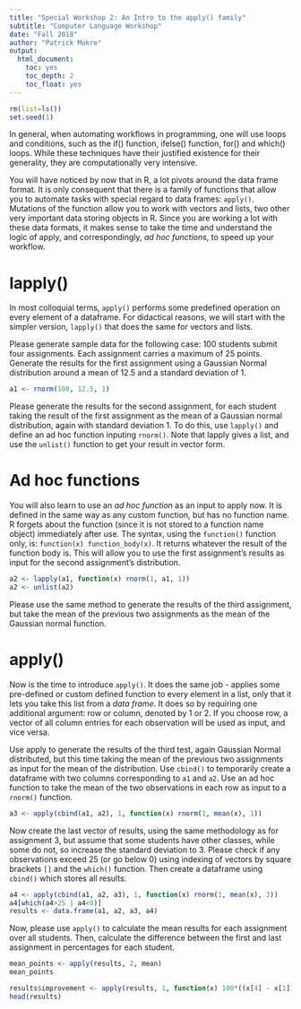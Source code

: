 ---
title: "Special Workshop 2: An Intro to the apply() family"
subtitle: "Computer Language Workshop"
date: "Fall 2018"
author: "Patrick Mokre"
output:
  html_document:
    toc: yes
    toc_depth: 2
    toc_float: yes
---

```{r}
rm(list=ls())
set.seed(1)
```


In general, when automating workflows in programming, one will use loops and conditions, such as the if() function, ifelse() function, for() and which() loops. While these techniques have their justified existence for their generality, they are computationally very intensive. 

You will have noticed by now that in R, a lot pivots around the data frame format. It is only consequent that there is a family of functions that allow you to automate tasks with special regard to data frames: ```apply()```. Mutations of the function allow you to work with vectors and lists, two other very important data storing objects in R. Since you are working a lot with these data formats, it makes sense to take the time and understand the logic of apply, and correspondingly, *ad hoc functions*, to speed up your workflow.

# lapply()

In most colloquial terms, ```apply()``` performs some predefined operation on every element of a dataframe. For didactical reasons, we will start with the simpler version, ```lapply()``` that does the same for vectors and lists.

Please generate sample data for the following case: 100 students submit four assignments. Each assignment carries a maximum of 25 points. Generate the results for the first assignment using a Gaussian Normal distribution around a mean of 12.5 and a standard deviation of 1.

```{r}
a1 <- rnorm(100, 12.5, 1)
```

Please generate the results for the second assignment, for each student taking the result of the first assignment as the mean of a Gaussian normal distribution, again with standard deviation 1. To do this, use ```lapply()``` and define an ad hoc function inputing ```rnorm()```. Note that lapply gives a list, and use the ```unlist()``` function to get your result in vector form.

# Ad hoc functions

You will also learn to use an *ad hoc function* as an input to apply now. It is defined in the same way as any custom function, but has no function name. R forgets about the function (since it is not stored to a function name object) immediately after use. The syntax, using the ```function()``` function only, is: ``` function(x) function_body(x) ```. It returns whatever the result of the function body is. This will allow you to use the first assignment's results as input for the second assignment's distribution.

```{r}
a2 <- lapply(a1, function(x) rnorm(1, a1, 1))
a2 <- unlist(a2)
```

Please use the same method to generate the results of the third assignment, but take the mean of the previous two assignments as the mean of the Gaussian normal function.

# apply()

Now is the time to introduce ```apply()```. It does the same job - applies some pre-defined or custom defined function to every element in a list, only that it lets you take this list from a *data frame*. It does so by requiring one additional argument: row or column, denoted by 1 or 2. If you choose row, a vector of all column entries for each observation will be used as input, and vice versa.

Use apply to generate the results of the third test, again Gaussian Normal distributed, but this time taking the mean of the previous two assignments as input for the mean of the distribution. Use ```cbind()``` to temporarily create a dataframe with two columns corresponding to ```a1``` and ```a2```. Use an ad hoc function to take the mean of the two observations in each row as input to a ```rnorm()``` function.

```{r}
a3 <- apply(cbind(a1, a2), 1, function(x) rnorm(1, mean(x), 1))
```

Now create the last vector of results, using the same methodology as for assignment 3, but assume that some students have other classes, while some do not, so increase the standard deviation to 3. Please check if any observations exceed 25 (or go below 0) using indexing of vectors by square brackets ```[]``` and the ```which()``` function. Then create a dataframe using ```cbind()``` which stores all results.

```{r}
a4 <- apply(cbind(a1, a2, a3), 1, function(x) rnorm(1, mean(x), 3))
a4[which(a4>25 | a4<0)]
results <- data.frame(a1, a2, a3, a4)
```

Now, please use ```apply()``` to calculate the mean results for each assignment over all students. Then, calculate the difference between the first and last assignment in percentages for each student.

```{r}
mean_points <- apply(results, 2, mean)
mean_points
```

```{r}
results$improvement <- apply(results, 1, function(x) 100*((x[4] - x[1])/x[1]))
head(results)
```



